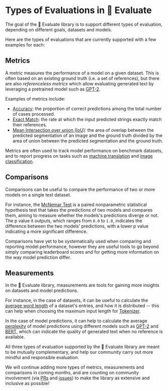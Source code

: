 # Types of Evaluations in 🤗 Evaluate

The goal of the 🤗 Evaluate library is to support different types of evaluation, depending on different goals, datasets and models.

Here are the types of evaluations that are currently supported with a few examples for each:

## Metrics

A metric measures the performance of a model on a given dataset. This is often based on an existing ground truth (i.e. a set of references), but there are also *referenceless metrics* which allow evaluating generated text by leveraging a pretrained model such as [GPT-2](https://huggingface.co/gpt2).

Examples of metrics include:
- [Accuracy](https://huggingface.co/metrics/accuracy): the proportion of correct predictions among the total number of cases processed.
- [Exact Match](https://huggingface.co/metrics/exact_match): the rate at which the input predicted strings exactly match their references.
- [Mean Intersection over union (IoU)](https://huggingface.co/metrics/mean_iou): the area of overlap between the predicted segmentation of an image and the ground truth divided by the area of union between the predicted segmentation and the ground truth.

Metrics are often used to track model performance on benchmark datasets, and to report progress on tasks such as [machine translation](https://huggingface.co/tasks/translation) and [image classification](https://huggingface.co/tasks/image-classification).

## Comparisons

Comparisons can be useful to compare the performance of two or more models on a single test dataset.

For instance, the [McNemar Test](https://github.com/huggingface/evaluate/tree/main/comparisons/mcnemar) is a paired nonparametric statistical hypothesis test that takes the predictions of two models and compares them, aiming to measure whether the models's predictions diverge or not. The p value it outputs, which ranges from `0.0` to `1.0`, indicates the difference between the two models' predictions, with a lower p value indicating a more significant difference.

Comparisons have yet to be systematically used when comparing and reporting model performance, however they are useful tools to go beyond simply comparing leaderboard scores and for getting more information on the way model prediction differ.

## Measurements

In the 🤗 Evaluate library, measurements are tools for gaining more insights on datasets and model predictions.

For instance, in the case of datasets, it can be useful to calculate the [average word length](https://github.com/huggingface/evaluate/tree/main/measurements/word_length) of a dataset's entries, and how it is distributed -- this can help when choosing the maximum input length for [Tokenizer](https://huggingface.co/docs/transformers/main_classes/tokenizer).

In the case of model predictions, it can help to calculate the average [perplexity](https://huggingface.co/metrics/perplexity) of model predictions using different models such as [GPT-2](https://huggingface.co/gpt2) and [BERT](https://huggingface.co/bert-base-uncased), which can indicate the quality of generated text when no reference is available.

All three types of evaluation supported by the 🤗 Evaluate library are meant to be mutually complementary, and help our community carry out more mindful and responsible evaluation.

We will continue adding more types of metrics, measurements and comparisons in coming months, and are counting on community involvement (via [PRs](https://github.com/huggingface/evaluate/compare) and [issues](https://github.com/huggingface/evaluate/issues/new/choose)) to make the library as extensive and inclusive as possible!
